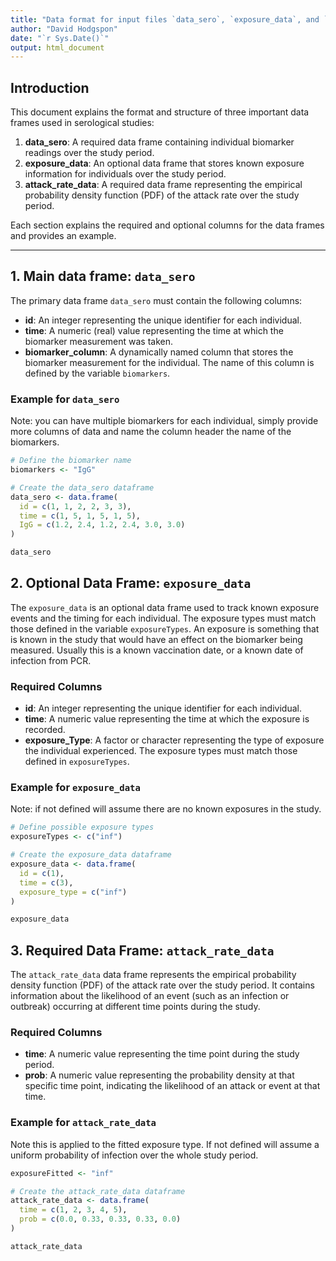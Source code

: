 ```yaml
---
title: "Data format for input files `data_sero`, `exposure_data`, and `attack_rate_data`"
author: "David Hodgspon"
date: "`r Sys.Date()`"
output: html_document
---
```


## Introduction

This document explains the format and structure of three important data frames used in serological studies:

1. **data_sero**: A required data frame containing individual biomarker readings over the study period.
2. **exposure_data**: An optional data frame that stores known exposure information for individuals over the study period.
3. **attack_rate_data**: A required data frame representing the empirical probability density function (PDF) of the attack rate over the study period.

Each section explains the required and optional columns for the data frames and provides an example.

---

## 1. Main data frame: `data_sero`

The primary data frame `data_sero` must contain the following columns:

- **id**: An integer representing the unique identifier for each individual.
- **time**: A numeric (real) value representing the time at which the biomarker measurement was taken.
- **biomarker_column**: A dynamically named column that stores the biomarker measurement for the individual. The name of this column is defined by the variable `biomarkers`.

### Example for `data_sero`

Note: you can have multiple biomarkers for each individual, simply provide more columns of data and name the column header the name of the biomarkers.

```r

# Define the biomarker name
biomarkers <- "IgG"

# Create the data_sero dataframe
data_sero <- data.frame(
  id = c(1, 1, 2, 2, 3, 3),
  time = c(1, 5, 1, 5, 1, 5),
  IgG = c(1.2, 2.4, 1.2, 2.4, 3.0, 3.0)
)

data_sero

```

## 2. Optional Data Frame: `exposure_data`

The `exposure_data` is an optional data frame used to track known exposure events and the timing for each individual. The exposure types must match those defined in the variable `exposureTypes`. An exposure is something that is known in the study that would have an effect on the biomarker being measured. Usually this is a known vaccination date, or a known date of infection from PCR.

### Required Columns

- **id**: An integer representing the unique identifier for each individual.
- **time**: A numeric value representing the time at which the exposure is recorded.
- **exposure_Type**: A factor or character representing the type of exposure the individual experienced. The exposure types must match those defined in `exposureTypes`.

### Example for `exposure_data`
Note: if not defined will assume there are no known exposures in the study.

```r
# Define possible exposure types
exposureTypes <- c("inf")

# Create the exposure_data dataframe
exposure_data <- data.frame(
  id = c(1),
  time = c(3),
  exposure_type = c("inf")
)

exposure_data

```

## 3. Required Data Frame: `attack_rate_data`

The `attack_rate_data` data frame represents the empirical probability density function (PDF) of the attack rate over the study period. It contains information about the likelihood of an event (such as an infection or outbreak) occurring at different time points during the study.

### Required Columns

- **time**: A numeric value representing the time point during the study period.
- **prob**: A numeric value representing the probability density at that specific time point, indicating the likelihood of an attack or event at that time.

### Example for `attack_rate_data`
Note this is applied to the fitted exposure type. If not defined will assume a uniform probability of infection over the whole study period.

```r

exposureFitted <- "inf"

# Create the attack_rate_data dataframe
attack_rate_data <- data.frame(
  time = c(1, 2, 3, 4, 5),
  prob = c(0.0, 0.33, 0.33, 0.33, 0.0)
)

attack_rate_data

```